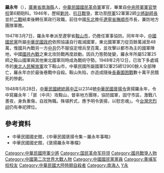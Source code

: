 {{Infobox Military Person
|name=羅永年
|lived= 1899-1948
|placeofbirth=[[廣東|廣東]][[南海|南海]] 
|placeofdeath=[[遼寧|遼寧]][[鞍山|鞍山]]
|image=
|caption=
|nickname=
|allegiance={{flagicon|ROC}} [[中華民國|中華民國]]
|branch=[[File:Flag_of_the_Republic_of_China_Army.svg|27px]] [[國民革命軍|國民革命軍]]
|serviceyears=1914-1948
|rank=[[少將|少將]]
|commands=[[遼寧省|遼寧省]][[撫順市|撫順市]]市長,52軍2師副師長
|unit=52軍25師
|battles=[[剿共戰爭|剿共戰爭]]、[[抗日戰爭|抗日戰爭]]、[[國共內戰|國共內戰]]
|awards=[[青天白日勳章|青天白日勳章]]
|laterwork=
}}
'''羅永年'''（{{bd|1899年||1948年|2月12日|catIdx=L羅}}），[[廣東省|廣東省]][[南海縣|南海縣]]人，[[中華民國|中華民國]][[國民革命軍|國民革命軍]]軍官，畢業自[[中央陸軍軍官學校|中央陸軍軍官學校]]第6期砲科。1946年，歷經[[剿共|剿共]]、[[抗日戰爭|抗日戰爭]]，累功至[[陸軍|陸軍]]52軍第2師[[少將副師長|少將副師長]]並於[[二戰|二戰]]結束後轉任黨政行政職，前往中國[[中国东北地区|东北]]擔任[[遼寧省|遼寧省]][[撫順市|撫順市]]市長，兼防地方團隊軍務。

1947年3月7日，羅永年奉派至遼寧省[[鞍山市|鞍山市]]，仍擔任軍事協防。同年年中，[[中國國民黨|中國國民黨]]所屬[[中華民國政府|中華民國政府]]依照協議自行裁減國軍，東北國軍軍力從百餘萬減至48萬，惟國共內戰另一方[[中共|中共]]仍不服協定增兵至百萬，並攻擊以都市為主的國軍陣地，中國[[國共內戰|國共內戰]]之東北攻防戰再度啟動。因兵力態勢陡變，羅永年所屬52軍25師之鞍山國軍與其他東北國軍同時成為戰術守勢。1948年2月12日，已攻下多處城市的[[東北人民解放軍|東北人民解放軍]]攻下鞍山市，中華民國所屬國軍52軍25師12900餘人全部陣亡，羅永年亦於最後巷戰中自殺。鞍山失陷，亦造成隨後[[長春圍困戰|長春圍困戰]]數十萬平民餓死的慘劇。

1948年5月28日，[[中華民國總統|中華民國總統]][[蔣中正|蔣中正]]以2314號[[中華民國褒揚令|中華民國褒揚令]]褒揚羅永年，令中寫羅永年：「匪（中共）攻鞍山，督率地方團隊，協防國軍，固守市區，激戰八晝夜，身負重傷，自戕殉職。殊堪矜式，應予明令褒揚，以慰忠魂」。今[[台灣忠烈祠|台灣忠烈祠]]仍有奉祀牌位。

==參考資料==
*中華民國國史館，《中華民國褒揚令集－羅永年事略》
*中華民國國史館，《褒揚羅永年專檔》
{{抚顺市市长|ROC}}
{{鞍山市市长|ROC}}
{{DEFAULTSORT:Luo羅}}
[[Category:中華民國陸軍少將|Category:中華民國陸軍少將]]
[[Category:国民革命军将领|Category:国民革命军将领]]
[[Category:國共戰爭人物|Category:國共戰爭人物]]
[[Category:中國第二次世界大戰人物|Category:中國第二次世界大戰人物]]
[[Category:中國國民黨黨員|Category:中國國民黨黨員]]
[[Category:黄埔军校校友|Category:黄埔军校校友]]
[[Category:中華民國大陸時期自殺者|Category:中華民國大陸時期自殺者]]
[[Category:南海人|Category:南海人]]
[[Category:羅姓|Y永]]